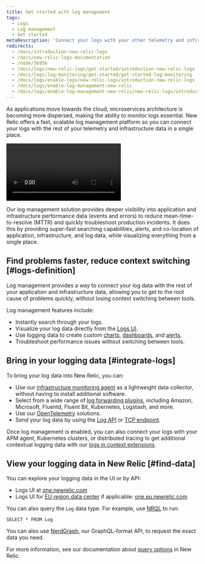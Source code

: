 ```yaml
---
title: Get started with log management
tags:
  - Logs
  - Log management
  - Get started
metaDescription: 'Connect your logs with your other telemetry and infrastructure data with the log management capabilities in New Relic.'
redirects:
  - /docs/introduction-new-relic-logs
  - /docs/new-relic-logs-documentation
  - /node/36956
  - /docs/logs/new-relic-logs/get-started/introduction-new-relic-logs
  - /docs/logs/log-monitoring/get-started/get-started-log-monitoring
  - /docs/logs/enable-logs/new-relic-logs/introduction-new-relic-logs
  - /docs/logs/enable-log-management-new-relic
  - /docs/logs/enable-log-management-new-relic/new-relic-logs/introduction-log-monitoring
---
```


As applications move towards the cloud, microservices architecture is becoming more dispersed, making the ability to monitor logs essential. New Relic offers a fast, scalable log management platform so you can connect your logs with the rest of your telemetry and infrastructure data in a single place.

<Video
  type="wistia"
  id="3j7spmzlhc"
/>

Our log management solution provides deeper visibility into application and infrastructure performance data (events and errors) to reduce mean-time-to-resolve (MTTR) and quickly troubleshoot production incidents. It does this by providing super-fast searching capabilities, alerts, and co-location of application, infrastructure, and log data, while visualizing everything from a single place.

## Find problems faster, reduce context switching [#logs-definition]

Log management provides a way to connect your log data with the rest of your application and infrastructure data, allowing you to get to the root cause of problems quickly, without losing context switching between tools.

Log management features include:

* Instantly search through your logs.
* Visualize your log data directly from the [Logs UI](/docs/logs/new-relic-logs/ui-data/explore-your-data-new-relic-logs-ui).
* Use logging data to create custom [charts](/docs/chart-builder/use-chart-builder/get-started/introduction-chart-builder), [dashboards](/docs/dashboards/new-relic-one-dashboards/get-started/introduction-new-relic-one-dashboards), and [alerts](/docs/alerts/new-relic-alerts/getting-started/introduction-new-relic-alerts).
* Troubleshoot performance issues without switching between tools.

## Bring in your logging data [#integrate-logs]

To bring your log data into New Relic, you can:

* Use our [infrastructure monitoring agent](/docs/logs/forward-logs/forward-your-logs-using-infrastructure-agent/) as a lightweight data collector, without having to install additional software.
* Select from a wide range of [log forwarding plugins](/docs/logs/forward-logs/enable-log-management-new-relic/), including Amazon, Microsoft, Fluentd, Fluent Bit, Kubernetes, Logstash, and more.
* Use our [OpenTelemetry](/docs/integrations/open-source-telemetry-integrations/opentelemetry/opentelemetry-concepts/#logs) solutions.
* Send your log data by using the [Log API](/docs/logs/log-management/log-api/) or [TCP endpoint](/docs/logs/log-management/log-api/use-tcp-endpoint-forward-logs-new-relic/).

Once log management is enabled, you can also connect your logs with your APM agent, Kubernetes clusters, or distributed tracing to get additional contextual logging data with our [logs in context extensions](/docs/logs/logs-context/configure-logs-context-apm-agents/).

## View your logging data in New Relic [#find-data]

You can explore your logging data in the UI or by API:

* Logs UI at [one.newrelic.com](https://one.newrelic.com)
* Logs UI for [EU region data center](/docs/using-new-relic/welcome-new-relic/get-started/our-eu-us-region-data-centers/) if applicable: [one.eu.newrelic.com](https://one.eu.newrelic.com)

You can also query the `Log` data type. For example, use [NRQL](/docs/query-data/nrql-new-relic-query-language/getting-started/introduction-nrql) to run:

```
SELECT * FROM Log
```

You can also use [NerdGraph](/docs/apis/nerdgraph/get-started/introduction-new-relic-nerdgraph/), our GraphQL-format API, to request the exact data you need.

For more information, see our documentation about [query options](/docs/query-your-data/explore-query-data/get-started/introduction-querying-new-relic-data/) in New Relic.
